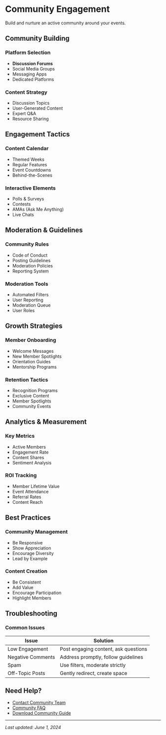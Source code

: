 # Community Engagement

Build and nurture an active community around your events.

## Community Building

### Platform Selection
- **Discussion Forums**
- Social Media Groups
- Messaging Apps
- Dedicated Platforms

### Content Strategy
- Discussion Topics
- User-Generated Content
- Expert Q&A
- Resource Sharing

## Engagement Tactics

### Content Calendar
- Themed Weeks
- Regular Features
- Event Countdowns
- Behind-the-Scenes

### Interactive Elements
- Polls & Surveys
- Contests
- AMAs (Ask Me Anything)
- Live Chats

## Moderation & Guidelines

### Community Rules
- Code of Conduct
- Posting Guidelines
- Moderation Policies
- Reporting System

### Moderation Tools
- Automated Filters
- User Reporting
- Moderation Queue
- User Roles

## Growth Strategies

### Member Onboarding
- Welcome Messages
- New Member Spotlights
- Orientation Guides
- Mentorship Programs

### Retention Tactics
- Recognition Programs
- Exclusive Content
- Member Spotlights
- Community Events

## Analytics & Measurement

### Key Metrics
- Active Members
- Engagement Rate
- Content Shares
- Sentiment Analysis

### ROI Tracking
- Member Lifetime Value
- Event Attendance
- Referral Rates
- Content Reach

## Best Practices

### Community Management
- Be Responsive
- Show Appreciation
- Encourage Diversity
- Lead by Example

### Content Creation
- Be Consistent
- Add Value
- Encourage Participation
- Highlight Members

## Troubleshooting

### Common Issues
| Issue | Solution |
|-------|----------|
| Low Engagement | Post engaging content, ask questions |
| Negative Comments | Address promptly, follow guidelines |
| Spam | Use filters, moderate strictly |
| Off-Topic Posts | Gently redirect, create space |

## Need Help?
- [Contact Community Team](#)
- [Community FAQ](/troubleshooting/faq#community)
- [Download Community Guide](#)

---
*Last updated: June 1, 2024*
